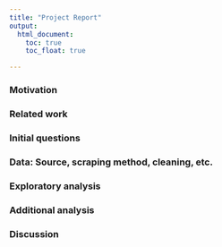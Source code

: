 ```yaml
---
title: "Project Report"
output: 
  html_document:
    toc: true
    toc_float: true

---
```


### Motivation 

### Related work 

### Initial questions 

### Data: Source, scraping method, cleaning, etc.

### Exploratory analysis

### Additional analysis

### Discussion